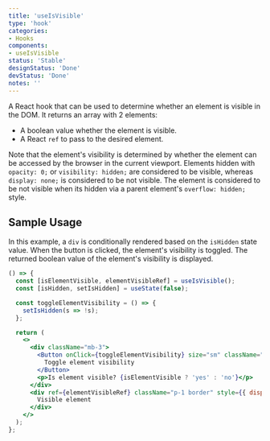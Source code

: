 ```yaml
---
title: 'useIsVisible'
type: 'hook'
categories:
- Hooks
components:
- useIsVisible
status: 'Stable'
designStatus: 'Done'
devStatus: 'Done'
notes: ''
---
```


A React hook that can be used to determine whether an element is visible in the DOM. It returns an array with 2 elements:
* A boolean value whether the element is visible.
* A React `ref` to pass to the desired element.

Note that the element's visibility is determined by whether the element can be accessed by the browser in the current viewport. Elements hidden with `opacity: 0;` or
`visibility: hidden;` are considered to be visible, whereas `display: none;` is considered to be not visible. The element is considered to be not visible when its hidden
via a parent element's `overflow: hidden;` style.

## Sample Usage

In this example, a `div` is conditionally rendered based on the `isHidden` state value. When the button is clicked, the element's
visibility is toggled. The returned boolean value of the element's visibility is displayed.

```jsx live
() => {
  const [isElementVisible, elementVisibleRef] = useIsVisible();
  const [isHidden, setIsHidden] = useState(false);

  const toggleElementVisibility = () => {
    setIsHidden(s => !s);
  };

  return (
    <>
      <div className="mb-3">
        <Button onClick={toggleElementVisibility} size="sm" className="mb-2">
          Toggle element visibility
        </Button>
        <p>Is element visible? {isElementVisible ? 'yes' : 'no'}</p>
      </div>
      <div ref={elementVisibleRef} className="p-1 border" style={{ display: isHidden ? 'none' : 'block' }}>
        Visible element
      </div>
    </>
  );
};
```
